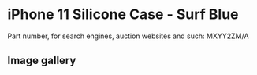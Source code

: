 
# iPhone 11 Silicone Case - Surf Blue

Part number, for search engines, auction websites and such: MXYY2ZM/A

## Image gallery

<div style={{ width: "768px" }}>
  <GalleryComponent
    images={[
      {
        original: "/everysource/MXYY2.png",
        thumbnail: "/everypreview/MXYY2.png",
      },
      {
        original: "/everysource/MXYY2_AV1.png",
        thumbnail: "/everypreview/MXYY2_AV1.png",
      },
      {
        original: "/everysource/MXYY2_AV2.png",
        thumbnail: "/everypreview/MXYY2_AV2.png",
      },
      {
        original: "/everysource/MXYY2_AV3.png",
        thumbnail: "/everypreview/MXYY2_AV3.png",
      },
      {
        original: "/everysource/MXYY2_AV4.png",
        thumbnail: "/everypreview/MXYY2_AV4.png",
      },
      {
        original: "/everysource/MXYY2_AV5.png",
        thumbnail: "/everypreview/MXYY2_AV5.png",
      },
      {
        original: "/everysource/MXYY2_AV6.png",
        thumbnail: "/everypreview/MXYY2_AV6.png",
      },
      {
        original: "/everysource/MXYY2_AV7.png",
        thumbnail: "/everypreview/MXYY2_AV7.png",
      }
    ]}
  />
</div>
